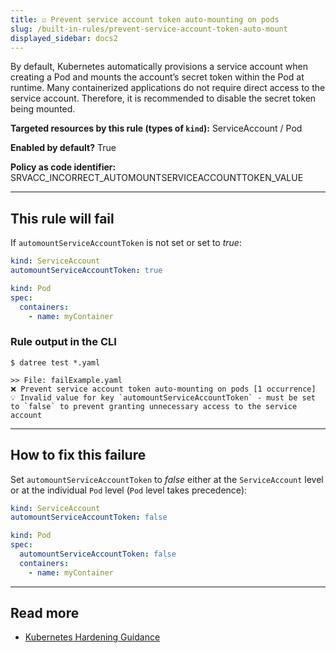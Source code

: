 ```yaml
---
title: ☑️ Prevent service account token auto-mounting on pods
slug: /built-in-rules/prevent-service-account-token-auto-mount
displayed_sidebar: docs2
---
```


By default, Kubernetes automatically provisions a service account when creating a Pod and mounts the account’s secret token within the Pod at runtime. Many containerized applications do not require direct access to the service account.
Therefore, it is recommended to disable the secret token being mounted.

**Targeted resources by this rule (types of **`kind`**):** ServiceAccount / Pod

**Enabled by default?** True

**Policy as code identifier:** SRVACC_INCORRECT_AUTOMOUNTSERVICEACCOUNTTOKEN_VALUE

---

## This rule will fail

If `automountServiceAccountToken` is not set or set to *true*:

```yaml
kind: ServiceAccount
automountServiceAccountToken: true
```

```yaml
kind: Pod
spec:
  containers:
    - name: myContainer
```

### Rule output in the CLI

```none
$ datree test *.yaml

>> File: failExample.yaml
❌ Prevent service account token auto-mounting on pods [1 occurrence]
💡 Invalid value for key `automountServiceAccountToken` - must be set to `false` to prevent granting unnecessary access to the service account
```

---

## How to fix this failure

Set `automountServiceAccountToken` to *false* either at the `ServiceAccount` level or at the individual `Pod` level (`Pod` level takes precedence):

```yaml
kind: ServiceAccount
automountServiceAccountToken: false
```

```yaml
kind: Pod
spec:
  automountServiceAccountToken: false
  containers:
    - name: myContainer
```

---

## Read more

- [Kubernetes Hardening Guidance](https://media.defense.gov/2021/Aug/03/2002820425/-1/-1/1/CTR_KUBERNETES%20HARDENING%20GUIDANCE.PDF)

